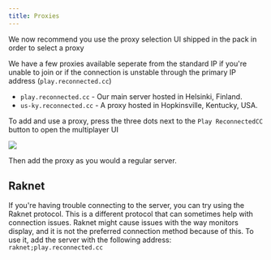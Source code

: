 ```yaml
---
title: Proxies
---
```



<Aside>We now recommend you use the proxy selection UI shipped in the pack in order to select a proxy</Aside>

We have a few proxies available seperate from the standard IP if you're unable to join or if the connection is unstable through the primary IP address (`play.reconnected.cc`)

- `play.reconnected.cc` - Our main server hosted in Helsinki, Finland.
- `us-ky.reconnected.cc` - A proxy hosted in Hopkinsville, Kentucky, USA.

To add and use a proxy, press the three dots next to the `Play ReconnectedCC` button to open the multiplayer UI

![](../../../assets/proxies/multiplayer-ui.png)

Then add the proxy as you would a regular server.

## Raknet

If you're having trouble connecting to the server, you can try using the Raknet protocol. This is a different protocol that can sometimes help with connection issues.
Raknet might cause issues with the way monitors display, and it is not the preferred connection method because of this.
To use it, add the server with the following address: `raknet;play.reconnected.cc`


